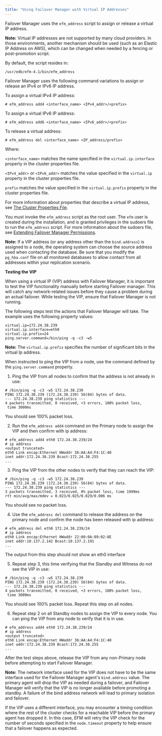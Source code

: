 ```yaml
---
title: "Using Failover Manager with Virtual IP Addresses"
---
```


<div id="using_vip_addresses" class="registered_link"></div>

Failover Manager uses the `efm_address` script to assign or release a virtual IP address.

**Note:** Virtual IP addresses are not supported by many cloud providers. In those environments, another mechanism should be used (such as an Elastic IP Address on AWS), which can be changed when needed by a fencing or post-promotion script.

By default, the script resides in:

 `/usr/edb/efm-4.1/bin/efm_address`

Failover Manager uses the following command variations to assign or release an IPv4 or IPv6 IP address.

To assign a virtual IPv4 IP address:

```text
# efm_address add4 <interface_name> <IPv4_addr>/<prefix>
```

To assign a virtual IPv6 IP address:

```text
# efm_address add6 <interface_name> <IPv6_addr>/<prefix>
```

To release a virtual address:

```text
# efm_address del <interface_name> <IP_address/prefix>
```

Where:

 `<interface_name>` matches the name specified in the `virtual.ip.interface` property in the cluster properties file.

 `<IPv4_addr>` or `<IPv6_addr>` matches the value specified in the `virtual.ip` property in the cluster properties file.

 `prefix` matches the value specified in the `virtual.ip.prefix` property in the cluster properties file.

For more information about properties that describe a virtual IP address, see [The Cluster Properties File](01_cluster_properties/#virtual_ip).

You must invoke the `efm_address` script as the root user. The `efm` user is created during the installation, and is granted privileges in the sudoers file to run the `efm_address` script. For more information about the sudoers file, see [Extending Failover Manager Permissions](04_extending_efm_permissions/#extending_efm_permissions).

**Note:** If a VIP address (or any address other than the `bind.address`) is assigned to a node, the operating system can choose the source address used when contacting the database. Be sure that you modify the `pg_hba.conf` file on all monitored databases to allow contact from all addresses within your replication scenario.

**Testing the VIP**

When using a virtual IP (VIP) address with Failover Manager, it is important to test the VIP functionality manually before starting Failover manager. This will catch any network-related issues before they cause a problem during an actual failover. While testing the VIP, ensure that Failover Manager is not running.

The following steps test the actions that Failover Manager will take. The example uses the following property values:

```text
virtual.ip=172.24.38.239
virtual.ip.interface=eth0
virtual.ip.prefix=24
ping.server.command=/bin/ping -q -c3 -w5
```

**Note:** The `virtual.ip.prefix` specifies the number of significant bits in the virtual Ip address.

When instructed to ping the VIP from a node, use the command defined by the `ping.server.command` property.

1.  Ping the VIP from all nodes to confirm that the address is not already in use:

```text
# /bin/ping -q -c3 -w5 172.24.38.239
PING 172.24.38.239 (172.24.38.239) 56(84) bytes of data.
--- 172.24.38.239 ping statistics ---
4 packets transmitted, 0 received, +3 errors, 100% packet loss,
 time 3000ms
```

You should see 100% packet loss.

2.  Run the `efm_address add4` command on the Primary node to assign the VIP and then confirm with ip address:

```text
# efm_address add4 eth0 172.24.38.239/24
# ip address
<output truncated>
eth0 Link encap:Ethernet HWaddr 36:AA:A4:F4:1C:40
inet addr:172.24.38.239 Bcast:172.24.38.255
...
```

3.  Ping the VIP from the other nodes to verify that they can reach the VIP:

```text
# /bin/ping -q -c3 -w5 172.24.38.239
PING 172.24.38.239 (172.24.38.239) 56(84) bytes of data.
--- 172.24.38.239 ping statistics ---
3 packets transmitted, 3 received, 0% packet loss, time 1999ms
rtt min/avg/max/mdev = 0.023/0.025/0.029/0.006 ms
```

You should see no packet loss.

4.  Use the `efm_address del` command to release the address on the primary node and confirm the node has been released with ip address:

```text
# efm_address del eth0 172.24.38.239/24
# ip address
eth0 Link encap:Ethernet HWaddr 22:00:0A:89:02:8E
inet addr:10.137.2.142 Bcast:10.137.2.191
...
```

The output from this step should not show an eth0 interface

5.  Repeat step 3, this time verifying that the Standby and Witness do not see the VIP in use:

```text
# /bin/ping -q -c3 -w5 172.24.38.239
PING 172.24.38.239 (172.24.38.239) 56(84) bytes of data.
--- 172.24.38.239 ping statistics ---
4 packets transmitted, 0 received, +3 errors, 100% packet loss,
 time 3000ms
```

You should see 100% packet loss. Repeat this step on all nodes.

6.  Repeat step 2 on all Standby nodes to assign the VIP to every node. You can ping the VIP from any node to verify that it is in use.

```text
# efm_address add4 eth0 172.24.38.239/24
# ip address
<output truncated>
eth0 Link encap:Ethernet HWaddr 36:AA:A4:F4:1C:40
inet addr:172.24.38.239 Bcast:172.24.38.255
...
```

After the test steps above, release the VIP from any non-Primary node before attempting to start Failover Manager.

**Note:** The network interface used for the VIP does not have to be the same interface used for the Failover Manager agent's `bind.address` value. The primary agent will drop the VIP as needed during a failover, and Failover Manager will verify that the VIP is no longer available before promoting a standby. A failure of the bind address network will lead to primary isolation and failover.

If the VIP uses a different interface, you may encounter a timing condition where the rest of the cluster checks for a reachable VIP before the primary agent has dropped it. In this case, EFM will retry the VIP check for the number of seconds specified in the `node.timeout` property to help ensure that a failover happens as expected.
